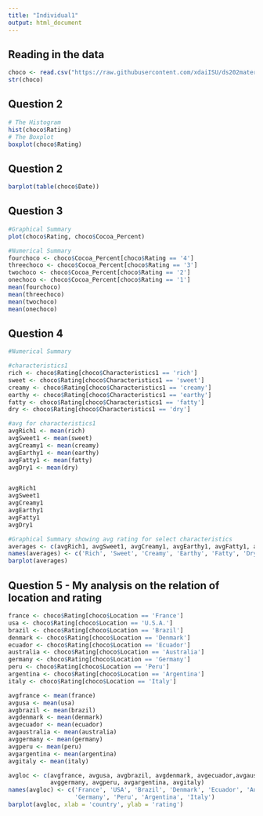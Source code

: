 ```yaml
---
title: "Individual1"
output: html_document
---
```


## Reading in the data
```r
choco <- read.csv("https://raw.githubusercontent.com/xdaiISU/ds202materials/master/hwlabs/data/choco.csv") 
str(choco)
```

## Question 2
```r
# The Histogram
hist(choco$Rating)
# The Boxplot
boxplot(choco$Rating)
```




## Question 2
```r
barplot(table(choco$Date))
```




## Question 3
```r
#Graphical Summary
plot(choco$Rating, choco$Cocoa_Percent)

#Numerical Summary
fourchoco <- choco$Cocoa_Percent[choco$Rating == '4']
threechoco <- choco$Cocoa_Percent[choco$Rating == '3']
twochoco <- choco$Cocoa_Percent[choco$Rating == '2']
onechoco <- choco$Cocoa_Percent[choco$Rating == '1']
mean(fourchoco)
mean(threechoco)
mean(twochoco)
mean(onechoco)
```



## Question 4

```r

#Numerical Summary

#characteristics1
rich <- choco$Rating[choco$Characteristics1 == 'rich']
sweet <- choco$Rating[choco$Characteristics1 == 'sweet']
creamy <- choco$Rating[choco$Characteristics1 == 'creamy']
earthy <- choco$Rating[choco$Characteristics1 == 'earthy']
fatty <- choco$Rating[choco$Characteristics1 == 'fatty']
dry <- choco$Rating[choco$Characteristics1 == 'dry']

#avg for characteristics1
avgRich1 <- mean(rich)
avgSweet1 <- mean(sweet)
avgCreamy1 <- mean(creamy)
avgEarthy1 <- mean(earthy)
avgFatty1 <- mean(fatty)
avgDry1 <- mean(dry)


avgRich1
avgSweet1
avgCreamy1
avgEarthy1
avgFatty1
avgDry1

#Graphical Summary showing avg rating for select characteristics
averages <- c(avgRich1, avgSweet1, avgCreamy1, avgEarthy1, avgFatty1, avgDry1)
names(averages) <- c('Rich', 'Sweet', 'Creamy', 'Earthy', 'Fatty', 'Dry')
barplot(averages)

```




## Question 5 - My analysis on the relation of location and rating

```r
france <- choco$Rating[choco$Location == 'France']
usa <- choco$Rating[choco$Location == 'U.S.A.']
brazil <- choco$Rating[choco$Location == 'Brazil']
denmark <- choco$Rating[choco$Location == 'Denmark']
ecuador <- choco$Rating[choco$Location == 'Ecuador']
australia <- choco$Rating[choco$Location == 'Australia']
germany <- choco$Rating[choco$Location == 'Germany']
peru <- choco$Rating[choco$Location == 'Peru']
argentina <- choco$Rating[choco$Location == 'Argentina']
italy <- choco$Rating[choco$Location == 'Italy']

avgfrance <- mean(france)
avgusa <- mean(usa)
avgbrazil <- mean(brazil)
avgdenmark <- mean(denmark)
avgecuador <- mean(ecuador)
avgaustralia <- mean(australia)
avggermany <- mean(germany)
avgperu <- mean(peru)
avgargentina <- mean(argentina)
avgitaly <- mean(italy)

avgloc <- c(avgfrance, avgusa, avgbrazil, avgdenmark, avgecuador,avgaustralia,
            avggermany, avgperu, avgargentina, avgitaly)
names(avgloc) <- c('France', 'USA', 'Brazil', 'Denmark', 'Ecuador', 'Australia',
                   'Germany', 'Peru', 'Argentina', 'Italy')
barplot(avgloc, xlab = 'country', ylab = 'rating')





```

